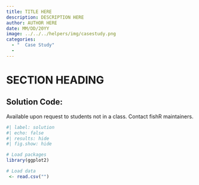 ```yaml
---
title: TITLE HERE
description: DESCRIPTION HERE
author: AUTHOR HERE
date: MM/DD/20YY
image: ../../../helpers/img/casestudy.png
categories:
  - "  Case Study"
  - 
---
```


# SECTION HEADING



:::{.callout-important appearance="simple"}
## Solution Code:
Available upon request to students not in a class. Contact fishR maintainers.
:::

```r
#| label: solution 
#| echo: false
#| results: hide
#| fig.show: hide

# Load packages
library(ggplot2)

# Load data
 <- read.csv("")

```
